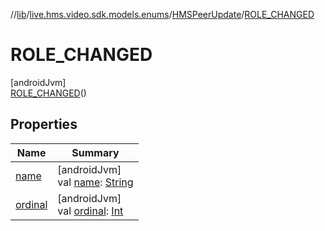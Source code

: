 //[lib](../../../../index)/[live.hms.video.sdk.models.enums](../../index)/[HMSPeerUpdate](../index)/[ROLE_CHANGED](index)

# ROLE_CHANGED

[androidJvm]\
[ROLE_CHANGED](index)()

## Properties

| Name               | Summary                                                                                                              |
| ------------------ | -------------------------------------------------------------------------------------------------------------------- |
| [name](name)       | [androidJvm]<br />val [name](name): [String](https://kotlinlang.org/api/latest/jvm/stdlib/kotlin/-string/index.html) |
| [ordinal](ordinal) | [androidJvm]<br />val [ordinal](ordinal): [Int](https://kotlinlang.org/api/latest/jvm/stdlib/kotlin/-int/index.html) |
